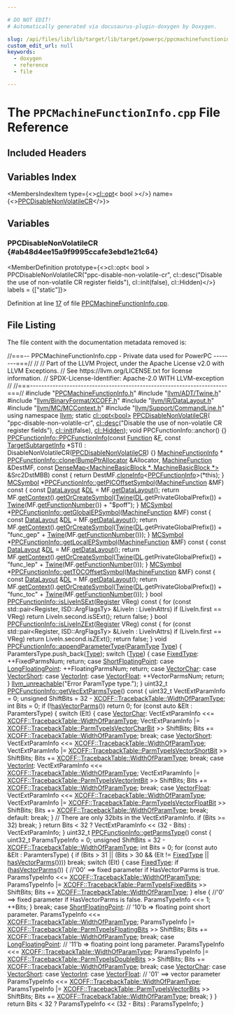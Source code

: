 ```yaml
---

# DO NOT EDIT!
# Automatically generated via docusaurus-plugin-doxygen by Doxygen.

slug: /api/files/lib/lib/target/lib/target/powerpc/ppcmachinefunctioninfo-cpp
custom_edit_url: null
keywords:
  - doxygen
  - reference
  - file

---
```





# The `PPCMachineFunctionInfo.cpp` File Reference

<DoxygenPage pluginConfig={pluginConfig}>



## Included Headers

<IncludesList>
<IncludesListItem
  filePath="PPCMachineFunctionInfo.h"
  permalink="/docs/api/files/lib/lib/target/lib/target/powerpc/ppcmachinefunctioninfo-h"
  isLocal="true" />
<IncludesListItem
  filePath="llvm/ADT/Twine.h"
  permalink="/docs/api/files/include/include/llvm/include/llvm/adt/twine-h"
  isLocal="true" />
<IncludesListItem
  filePath="llvm/BinaryFormat/XCOFF.h"
  permalink="/docs/api/files/include/include/llvm/include/llvm/binaryformat/xcoff-h"
  isLocal="true" />
<IncludesListItem
  filePath="llvm/IR/DataLayout.h"
  permalink="/docs/api/files/include/include/llvm/include/llvm/ir/datalayout-h"
  isLocal="true" />
<IncludesListItem
  filePath="llvm/MC/MCContext.h"
  permalink="/docs/api/files/include/include/llvm/include/llvm/mc/mccontext-h"
  isLocal="true" />
<IncludesListItem
  filePath="llvm/Support/CommandLine.h"
  permalink="/docs/api/files/include/include/llvm/include/llvm/support/commandline-h"
  isLocal="true" />
</IncludesList>

## Variables Index

<MembersIndex>

<MembersIndexItem
  type={<><a href="/docs/api/classes/llvm/cl/opt">cl::opt</a>&lt; bool &gt;</>}
  name={<><a href="#ab48d4ee15a9f9995ccafe3ebd1e21c64">PPCDisableNonVolatileCR</a></>}>
</MembersIndexItem>

</MembersIndex>


<SectionDefinition>

## Variables

### PPCDisableNonVolatileCR {#ab48d4ee15a9f9995ccafe3ebd1e21c64}

<MemberDefinition
  prototype={<>cl::opt&lt; bool &gt; PPCDisableNonVolatileCR(&quot;ppc-disable-non-volatile-cr&quot;, cl::desc(&quot;Disable the use of non-volatile CR register fields&quot;), cl::init(false), cl::Hidden)</>}
  labels = {["static"]}>

Definition at line <a href="#l00017">17</a> of file <a href="/docs/api/files/lib/lib/target/lib/target/powerpc/ppcmachinefunctioninfo-cpp">PPCMachineFunctionInfo.cpp</a>.
</MemberDefinition>

</SectionDefinition>

## File Listing

The file content with the documentation metadata removed is:

<ProgramListing>

<Link id="l00001" /><CodeLine lineNumber="1"><Highlight kind="comment">//===-- PPCMachineFunctionInfo.cpp - Private data used for PowerPC --------===//</Highlight><Highlight kind="normal"></Highlight></CodeLine>
<Link id="l00002" /><CodeLine lineNumber="2"><Highlight kind="normal"></Highlight><Highlight kind="comment">//</Highlight><Highlight kind="normal"></Highlight></CodeLine>
<Link id="l00003" /><CodeLine lineNumber="3"><Highlight kind="normal"></Highlight><Highlight kind="comment">// Part of the LLVM Project, under the Apache License v2.0 with LLVM Exceptions.</Highlight><Highlight kind="normal"></Highlight></CodeLine>
<Link id="l00004" /><CodeLine lineNumber="4"><Highlight kind="normal"></Highlight><Highlight kind="comment">// See https://llvm.org/LICENSE.txt for license information.</Highlight><Highlight kind="normal"></Highlight></CodeLine>
<Link id="l00005" /><CodeLine lineNumber="5"><Highlight kind="normal"></Highlight><Highlight kind="comment">// SPDX-License-Identifier: Apache-2.0 WITH LLVM-exception</Highlight><Highlight kind="normal"></Highlight></CodeLine>
<Link id="l00006" /><CodeLine lineNumber="6"><Highlight kind="normal"></Highlight><Highlight kind="comment">//</Highlight><Highlight kind="normal"></Highlight></CodeLine>
<Link id="l00007" /><CodeLine lineNumber="7"><Highlight kind="normal"></Highlight><Highlight kind="comment">//===----------------------------------------------------------------------===//</Highlight><Highlight kind="normal"></Highlight></CodeLine>
<Link id="l00008" /><CodeLine lineNumber="8"><Highlight kind="normal"></Highlight></CodeLine>
<Link id="l00009" /><CodeLine lineNumber="9"><Highlight kind="normal"></Highlight><Highlight kind="preprocessor">#include &quot;<a href="/docs/api/files/lib/lib/target/lib/target/powerpc/ppcmachinefunctioninfo-h">PPCMachineFunctionInfo.h</a>&quot;</Highlight><Highlight kind="normal"></Highlight></CodeLine>
<Link id="l00010" /><CodeLine lineNumber="10"><Highlight kind="normal"></Highlight><Highlight kind="preprocessor">#include &quot;<a href="/docs/api/files/include/include/llvm/include/llvm/adt/twine-h">llvm/ADT/Twine.h</a>&quot;</Highlight><Highlight kind="normal"></Highlight></CodeLine>
<Link id="l00011" /><CodeLine lineNumber="11"><Highlight kind="normal"></Highlight><Highlight kind="preprocessor">#include &quot;<a href="/docs/api/files/include/include/llvm/include/llvm/binaryformat/xcoff-h">llvm/BinaryFormat/XCOFF.h</a>&quot;</Highlight><Highlight kind="normal"></Highlight></CodeLine>
<Link id="l00012" /><CodeLine lineNumber="12"><Highlight kind="normal"></Highlight><Highlight kind="preprocessor">#include &quot;<a href="/docs/api/files/include/include/llvm/include/llvm/ir/datalayout-h">llvm/IR/DataLayout.h</a>&quot;</Highlight><Highlight kind="normal"></Highlight></CodeLine>
<Link id="l00013" /><CodeLine lineNumber="13"><Highlight kind="normal"></Highlight><Highlight kind="preprocessor">#include &quot;<a href="/docs/api/files/include/include/llvm/include/llvm/mc/mccontext-h">llvm/MC/MCContext.h</a>&quot;</Highlight><Highlight kind="normal"></Highlight></CodeLine>
<Link id="l00014" /><CodeLine lineNumber="14"><Highlight kind="normal"></Highlight><Highlight kind="preprocessor">#include &quot;<a href="/docs/api/files/include/include/llvm/include/llvm/support/commandline-h">llvm/Support/CommandLine.h</a>&quot;</Highlight><Highlight kind="normal"></Highlight></CodeLine>
<Link id="l00015" /><CodeLine lineNumber="15"><Highlight kind="normal"></Highlight></CodeLine>
<Link id="l00016" /><CodeLine lineNumber="16"><Highlight kind="normal"></Highlight><Highlight kind="keyword">using namespace </Highlight><Highlight kind="normal"><a href="/docs/api/namespaces/llvm">llvm</a>;</Highlight></CodeLine>
<Link id="l00017" /><CodeLine lineNumber="17" lineLink="#ab48d4ee15a9f9995ccafe3ebd1e21c64"><Highlight kind="normal"></Highlight><Highlight kind="keyword">static</Highlight><Highlight kind="normal"> <a href="/docs/api/classes/llvm/cl/opt">cl::opt&lt;bool&gt;</a> <a href="#ab48d4ee15a9f9995ccafe3ebd1e21c64">PPCDisableNonVolatileCR</a>(</Highlight></CodeLine>
<Link id="l00018" /><CodeLine lineNumber="18"><Highlight kind="normal">    </Highlight><Highlight kind="stringliteral">&quot;ppc-disable-non-volatile-cr&quot;</Highlight><Highlight kind="normal">,</Highlight></CodeLine>
<Link id="l00019" /><CodeLine lineNumber="19"><Highlight kind="normal">    <a href="/docs/api/structs/llvm/cl/desc">cl::desc</a>(</Highlight><Highlight kind="stringliteral">&quot;Disable the use of non-volatile CR register fields&quot;</Highlight><Highlight kind="normal">),</Highlight></CodeLine>
<Link id="l00020" /><CodeLine lineNumber="20"><Highlight kind="normal">    <a href="/docs/api/namespaces/llvm/cl/#ac12e6a8f3a1b511f0dee2ed6de0ae806">cl::init</a>(</Highlight><Highlight kind="keyword">false</Highlight><Highlight kind="normal">), <a href="/docs/api/namespaces/llvm/cl/#a68075925a54790e71ca790e1d4f21a40a263ac008d8d31f13ce460395fc4cf7e6">cl::Hidden</a>);</Highlight></CodeLine>
<Link id="l00021" /><CodeLine lineNumber="21"><Highlight kind="normal"></Highlight></CodeLine>
<Link id="l00022" /><CodeLine lineNumber="22"><Highlight kind="normal"></Highlight><Highlight kind="keywordtype">void</Highlight><Highlight kind="normal"> PPCFunctionInfo::anchor() &#123;&#125;</Highlight></CodeLine>
<Link id="l00023" /><CodeLine lineNumber="23" lineLink="/docs/api/classes/llvm/ppcfunctioninfo/#a45680fddaf346fa9f135021dee44d6d1"><Highlight kind="normal"><a href="/docs/api/classes/llvm/ppcfunctioninfo/#a45680fddaf346fa9f135021dee44d6d1">PPCFunctionInfo::PPCFunctionInfo</a>(</Highlight><Highlight kind="keyword">const</Highlight><Highlight kind="normal"> <a href="/docs/api/classes/llvm/function">Function</a> &amp;<a href="/docs/api/files/lib/lib/support/md5-cpp/#a96d73bbd7af15cb1fc38c3f4a3bd82e9">F</a>,</Highlight></CodeLine>
<Link id="l00024" /><CodeLine lineNumber="24"><Highlight kind="normal">                                 </Highlight><Highlight kind="keyword">const</Highlight><Highlight kind="normal"> <a href="/docs/api/classes/llvm/targetsubtargetinfo">TargetSubtargetInfo</a> &#42;STI)</Highlight></CodeLine>
<Link id="l00025" /><CodeLine lineNumber="25"><Highlight kind="normal">    : DisableNonVolatileCR(<a href="#ab48d4ee15a9f9995ccafe3ebd1e21c64">PPCDisableNonVolatileCR</a>) &#123;&#125;</Highlight></CodeLine>
<Link id="l00026" /><CodeLine lineNumber="26"><Highlight kind="normal"></Highlight></CodeLine>
<Link id="l00027" /><CodeLine lineNumber="27"><Highlight kind="normal"><a href="/docs/api/structs/llvm/machinefunctioninfo">MachineFunctionInfo</a> &#42;</Highlight></CodeLine>
<Link id="l00028" /><CodeLine lineNumber="28" lineLink="/docs/api/classes/llvm/ppcfunctioninfo/#ae45d9c27fa9f69ec2480d4b947e7e84b"><Highlight kind="normal"><a href="/docs/api/classes/llvm/ppcfunctioninfo/#ae45d9c27fa9f69ec2480d4b947e7e84b">PPCFunctionInfo::clone</a>(<a href="/docs/api/namespaces/llvm/#a8e612822d4ba7bb36c9c79582a567108">BumpPtrAllocator</a> &amp;Allocator, <a href="/docs/api/classes/llvm/machinefunction">MachineFunction</a> &amp;DestMF,</Highlight></CodeLine>
<Link id="l00029" /><CodeLine lineNumber="29"><Highlight kind="normal">                       </Highlight><Highlight kind="keyword">const</Highlight><Highlight kind="normal"> <a href="/docs/api/classes/llvm/densemap">DenseMap&lt;MachineBasicBlock &#42;, MachineBasicBlock &#42;&gt;</a></Highlight></CodeLine>
<Link id="l00030" /><CodeLine lineNumber="30"><Highlight kind="normal">                           &amp;Src2DstMBB)</Highlight><Highlight kind="keyword"> const </Highlight><Highlight kind="normal">&#123;</Highlight></CodeLine>
<Link id="l00031" /><CodeLine lineNumber="31"><Highlight kind="normal">  </Highlight><Highlight kind="keywordflow">return</Highlight><Highlight kind="normal"> DestMF.<a href="/docs/api/classes/llvm/machinefunction/#ac31b21febeefe69aaddea3541dae45e1">cloneInfo</a>&lt;<a href="/docs/api/classes/llvm/ppcfunctioninfo/#a45680fddaf346fa9f135021dee44d6d1">PPCFunctionInfo</a>&gt;(&#42;this);</Highlight></CodeLine>
<Link id="l00032" /><CodeLine lineNumber="32"><Highlight kind="normal">&#125;</Highlight></CodeLine>
<Link id="l00033" /><CodeLine lineNumber="33"><Highlight kind="normal"></Highlight></CodeLine>
<Link id="l00034" /><CodeLine lineNumber="34" lineLink="/docs/api/classes/llvm/ppcfunctioninfo/#a123bd4a5c86831ea657817f781102eaf"><Highlight kind="normal"><a href="/docs/api/classes/llvm/mcsymbol">MCSymbol</a> &#42;<a href="/docs/api/classes/llvm/ppcfunctioninfo/#a123bd4a5c86831ea657817f781102eaf">PPCFunctionInfo::getPICOffsetSymbol</a>(<a href="/docs/api/classes/llvm/machinefunction">MachineFunction</a> &amp;MF)</Highlight><Highlight kind="keyword"> const </Highlight><Highlight kind="normal">&#123;</Highlight></CodeLine>
<Link id="l00035" /><CodeLine lineNumber="35"><Highlight kind="normal">  </Highlight><Highlight kind="keyword">const</Highlight><Highlight kind="normal"> <a href="/docs/api/classes/llvm/datalayout">DataLayout</a> &amp;<a href="/docs/api/files/lib/lib/target/lib/target/arm/armslshardening-cpp/#ad467c4ab9119043f9b7750ab986be61a">DL</a> = MF.<a href="/docs/api/classes/llvm/machinefunction/#a82dd10b626a629b9bb7d32d53a8e0884">getDataLayout</a>();</Highlight></CodeLine>
<Link id="l00036" /><CodeLine lineNumber="36"><Highlight kind="normal">  </Highlight><Highlight kind="keywordflow">return</Highlight><Highlight kind="normal"> MF.<a href="/docs/api/classes/llvm/machinefunction/#a752546c51633c140d9ca4ab98b4781b6">getContext</a>().<a href="/docs/api/classes/llvm/mccontext/#ac11eef690074972378846024abbe8722">getOrCreateSymbol</a>(<a href="/docs/api/classes/llvm/twine">Twine</a>(<a href="/docs/api/files/lib/lib/target/lib/target/arm/armslshardening-cpp/#ad467c4ab9119043f9b7750ab986be61a">DL</a>.getPrivateGlobalPrefix()) +</Highlight></CodeLine>
<Link id="l00037" /><CodeLine lineNumber="37"><Highlight kind="normal">                                           <a href="/docs/api/classes/llvm/twine">Twine</a>(MF.<a href="/docs/api/classes/llvm/machinefunction/#a28a68f98b1944a3a50635a007c3c3907">getFunctionNumber</a>()) +</Highlight></CodeLine>
<Link id="l00038" /><CodeLine lineNumber="38"><Highlight kind="normal">                                           </Highlight><Highlight kind="stringliteral">&quot;$poff&quot;</Highlight><Highlight kind="normal">);</Highlight></CodeLine>
<Link id="l00039" /><CodeLine lineNumber="39"><Highlight kind="normal">&#125;</Highlight></CodeLine>
<Link id="l00040" /><CodeLine lineNumber="40"><Highlight kind="normal"></Highlight></CodeLine>
<Link id="l00041" /><CodeLine lineNumber="41" lineLink="/docs/api/classes/llvm/ppcfunctioninfo/#a2455497c6e33bcd6363fbecc2fe00f0a"><Highlight kind="normal"><a href="/docs/api/classes/llvm/mcsymbol">MCSymbol</a> &#42;<a href="/docs/api/classes/llvm/ppcfunctioninfo/#a2455497c6e33bcd6363fbecc2fe00f0a">PPCFunctionInfo::getGlobalEPSymbol</a>(<a href="/docs/api/classes/llvm/machinefunction">MachineFunction</a> &amp;MF)</Highlight><Highlight kind="keyword"> const </Highlight><Highlight kind="normal">&#123;</Highlight></CodeLine>
<Link id="l00042" /><CodeLine lineNumber="42"><Highlight kind="normal">  </Highlight><Highlight kind="keyword">const</Highlight><Highlight kind="normal"> <a href="/docs/api/classes/llvm/datalayout">DataLayout</a> &amp;<a href="/docs/api/files/lib/lib/target/lib/target/arm/armslshardening-cpp/#ad467c4ab9119043f9b7750ab986be61a">DL</a> = MF.<a href="/docs/api/classes/llvm/machinefunction/#a82dd10b626a629b9bb7d32d53a8e0884">getDataLayout</a>();</Highlight></CodeLine>
<Link id="l00043" /><CodeLine lineNumber="43"><Highlight kind="normal">  </Highlight><Highlight kind="keywordflow">return</Highlight><Highlight kind="normal"> MF.<a href="/docs/api/classes/llvm/machinefunction/#a752546c51633c140d9ca4ab98b4781b6">getContext</a>().<a href="/docs/api/classes/llvm/mccontext/#ac11eef690074972378846024abbe8722">getOrCreateSymbol</a>(<a href="/docs/api/classes/llvm/twine">Twine</a>(<a href="/docs/api/files/lib/lib/target/lib/target/arm/armslshardening-cpp/#ad467c4ab9119043f9b7750ab986be61a">DL</a>.getPrivateGlobalPrefix()) +</Highlight></CodeLine>
<Link id="l00044" /><CodeLine lineNumber="44"><Highlight kind="normal">                                           </Highlight><Highlight kind="stringliteral">&quot;func&#95;gep&quot;</Highlight><Highlight kind="normal"> +</Highlight></CodeLine>
<Link id="l00045" /><CodeLine lineNumber="45"><Highlight kind="normal">                                           <a href="/docs/api/classes/llvm/twine">Twine</a>(MF.<a href="/docs/api/classes/llvm/machinefunction/#a28a68f98b1944a3a50635a007c3c3907">getFunctionNumber</a>()));</Highlight></CodeLine>
<Link id="l00046" /><CodeLine lineNumber="46"><Highlight kind="normal">&#125;</Highlight></CodeLine>
<Link id="l00047" /><CodeLine lineNumber="47"><Highlight kind="normal"></Highlight></CodeLine>
<Link id="l00048" /><CodeLine lineNumber="48" lineLink="/docs/api/classes/llvm/ppcfunctioninfo/#a265951c79bd6867cd86f173112f3cc55"><Highlight kind="normal"><a href="/docs/api/classes/llvm/mcsymbol">MCSymbol</a> &#42;<a href="/docs/api/classes/llvm/ppcfunctioninfo/#a265951c79bd6867cd86f173112f3cc55">PPCFunctionInfo::getLocalEPSymbol</a>(<a href="/docs/api/classes/llvm/machinefunction">MachineFunction</a> &amp;MF)</Highlight><Highlight kind="keyword"> const </Highlight><Highlight kind="normal">&#123;</Highlight></CodeLine>
<Link id="l00049" /><CodeLine lineNumber="49"><Highlight kind="normal">  </Highlight><Highlight kind="keyword">const</Highlight><Highlight kind="normal"> <a href="/docs/api/classes/llvm/datalayout">DataLayout</a> &amp;<a href="/docs/api/files/lib/lib/target/lib/target/arm/armslshardening-cpp/#ad467c4ab9119043f9b7750ab986be61a">DL</a> = MF.<a href="/docs/api/classes/llvm/machinefunction/#a82dd10b626a629b9bb7d32d53a8e0884">getDataLayout</a>();</Highlight></CodeLine>
<Link id="l00050" /><CodeLine lineNumber="50"><Highlight kind="normal">  </Highlight><Highlight kind="keywordflow">return</Highlight><Highlight kind="normal"> MF.<a href="/docs/api/classes/llvm/machinefunction/#a752546c51633c140d9ca4ab98b4781b6">getContext</a>().<a href="/docs/api/classes/llvm/mccontext/#ac11eef690074972378846024abbe8722">getOrCreateSymbol</a>(<a href="/docs/api/classes/llvm/twine">Twine</a>(<a href="/docs/api/files/lib/lib/target/lib/target/arm/armslshardening-cpp/#ad467c4ab9119043f9b7750ab986be61a">DL</a>.getPrivateGlobalPrefix()) +</Highlight></CodeLine>
<Link id="l00051" /><CodeLine lineNumber="51"><Highlight kind="normal">                                           </Highlight><Highlight kind="stringliteral">&quot;func&#95;lep&quot;</Highlight><Highlight kind="normal"> +</Highlight></CodeLine>
<Link id="l00052" /><CodeLine lineNumber="52"><Highlight kind="normal">                                           <a href="/docs/api/classes/llvm/twine">Twine</a>(MF.<a href="/docs/api/classes/llvm/machinefunction/#a28a68f98b1944a3a50635a007c3c3907">getFunctionNumber</a>()));</Highlight></CodeLine>
<Link id="l00053" /><CodeLine lineNumber="53"><Highlight kind="normal">&#125;</Highlight></CodeLine>
<Link id="l00054" /><CodeLine lineNumber="54"><Highlight kind="normal"></Highlight></CodeLine>
<Link id="l00055" /><CodeLine lineNumber="55" lineLink="/docs/api/classes/llvm/ppcfunctioninfo/#a95a4a415a083d19b0a8f92cabb81c720"><Highlight kind="normal"><a href="/docs/api/classes/llvm/mcsymbol">MCSymbol</a> &#42;<a href="/docs/api/classes/llvm/ppcfunctioninfo/#a95a4a415a083d19b0a8f92cabb81c720">PPCFunctionInfo::getTOCOffsetSymbol</a>(<a href="/docs/api/classes/llvm/machinefunction">MachineFunction</a> &amp;MF)</Highlight><Highlight kind="keyword"> const </Highlight><Highlight kind="normal">&#123;</Highlight></CodeLine>
<Link id="l00056" /><CodeLine lineNumber="56"><Highlight kind="normal">  </Highlight><Highlight kind="keyword">const</Highlight><Highlight kind="normal"> <a href="/docs/api/classes/llvm/datalayout">DataLayout</a> &amp;<a href="/docs/api/files/lib/lib/target/lib/target/arm/armslshardening-cpp/#ad467c4ab9119043f9b7750ab986be61a">DL</a> = MF.<a href="/docs/api/classes/llvm/machinefunction/#a82dd10b626a629b9bb7d32d53a8e0884">getDataLayout</a>();</Highlight></CodeLine>
<Link id="l00057" /><CodeLine lineNumber="57"><Highlight kind="normal">  </Highlight><Highlight kind="keywordflow">return</Highlight><Highlight kind="normal"> MF.<a href="/docs/api/classes/llvm/machinefunction/#a752546c51633c140d9ca4ab98b4781b6">getContext</a>().<a href="/docs/api/classes/llvm/mccontext/#ac11eef690074972378846024abbe8722">getOrCreateSymbol</a>(<a href="/docs/api/classes/llvm/twine">Twine</a>(<a href="/docs/api/files/lib/lib/target/lib/target/arm/armslshardening-cpp/#ad467c4ab9119043f9b7750ab986be61a">DL</a>.getPrivateGlobalPrefix()) +</Highlight></CodeLine>
<Link id="l00058" /><CodeLine lineNumber="58"><Highlight kind="normal">                                           </Highlight><Highlight kind="stringliteral">&quot;func&#95;toc&quot;</Highlight><Highlight kind="normal"> +</Highlight></CodeLine>
<Link id="l00059" /><CodeLine lineNumber="59"><Highlight kind="normal">                                           <a href="/docs/api/classes/llvm/twine">Twine</a>(MF.<a href="/docs/api/classes/llvm/machinefunction/#a28a68f98b1944a3a50635a007c3c3907">getFunctionNumber</a>()));</Highlight></CodeLine>
<Link id="l00060" /><CodeLine lineNumber="60"><Highlight kind="normal">&#125;</Highlight></CodeLine>
<Link id="l00061" /><CodeLine lineNumber="61"><Highlight kind="normal"></Highlight></CodeLine>
<Link id="l00062" /><CodeLine lineNumber="62" lineLink="/docs/api/classes/llvm/ppcfunctioninfo/#a23eb4795c4d766004e74259b14656183"><Highlight kind="normal"></Highlight><Highlight kind="keywordtype">bool</Highlight><Highlight kind="normal"> <a href="/docs/api/classes/llvm/ppcfunctioninfo/#a23eb4795c4d766004e74259b14656183">PPCFunctionInfo::isLiveInSExt</a>(<a href="/docs/api/classes/llvm/register">Register</a> VReg)</Highlight><Highlight kind="keyword"> const </Highlight><Highlight kind="normal">&#123;</Highlight></CodeLine>
<Link id="l00063" /><CodeLine lineNumber="63"><Highlight kind="normal">  </Highlight><Highlight kind="keywordflow">for</Highlight><Highlight kind="normal"> (</Highlight><Highlight kind="keyword">const</Highlight><Highlight kind="normal"> std::pair&lt;Register, ISD::ArgFlagsTy&gt; &amp;LiveIn : LiveInAttrs)</Highlight></CodeLine>
<Link id="l00064" /><CodeLine lineNumber="64"><Highlight kind="normal">    </Highlight><Highlight kind="keywordflow">if</Highlight><Highlight kind="normal"> (LiveIn.first == VReg)</Highlight></CodeLine>
<Link id="l00065" /><CodeLine lineNumber="65"><Highlight kind="normal">      </Highlight><Highlight kind="keywordflow">return</Highlight><Highlight kind="normal"> LiveIn.second.isSExt();</Highlight></CodeLine>
<Link id="l00066" /><CodeLine lineNumber="66"><Highlight kind="normal">  </Highlight><Highlight kind="keywordflow">return</Highlight><Highlight kind="normal"> </Highlight><Highlight kind="keyword">false</Highlight><Highlight kind="normal">;</Highlight></CodeLine>
<Link id="l00067" /><CodeLine lineNumber="67"><Highlight kind="normal">&#125;</Highlight></CodeLine>
<Link id="l00068" /><CodeLine lineNumber="68"><Highlight kind="normal"></Highlight></CodeLine>
<Link id="l00069" /><CodeLine lineNumber="69" lineLink="/docs/api/classes/llvm/ppcfunctioninfo/#a38dfb3c48c66778f54bd1aa8cffb57a0"><Highlight kind="normal"></Highlight><Highlight kind="keywordtype">bool</Highlight><Highlight kind="normal"> <a href="/docs/api/classes/llvm/ppcfunctioninfo/#a38dfb3c48c66778f54bd1aa8cffb57a0">PPCFunctionInfo::isLiveInZExt</a>(<a href="/docs/api/classes/llvm/register">Register</a> VReg)</Highlight><Highlight kind="keyword"> const </Highlight><Highlight kind="normal">&#123;</Highlight></CodeLine>
<Link id="l00070" /><CodeLine lineNumber="70"><Highlight kind="normal">  </Highlight><Highlight kind="keywordflow">for</Highlight><Highlight kind="normal"> (</Highlight><Highlight kind="keyword">const</Highlight><Highlight kind="normal"> std::pair&lt;Register, ISD::ArgFlagsTy&gt; &amp;LiveIn : LiveInAttrs)</Highlight></CodeLine>
<Link id="l00071" /><CodeLine lineNumber="71"><Highlight kind="normal">    </Highlight><Highlight kind="keywordflow">if</Highlight><Highlight kind="normal"> (LiveIn.first == VReg)</Highlight></CodeLine>
<Link id="l00072" /><CodeLine lineNumber="72"><Highlight kind="normal">      </Highlight><Highlight kind="keywordflow">return</Highlight><Highlight kind="normal"> LiveIn.second.isZExt();</Highlight></CodeLine>
<Link id="l00073" /><CodeLine lineNumber="73"><Highlight kind="normal">  </Highlight><Highlight kind="keywordflow">return</Highlight><Highlight kind="normal"> </Highlight><Highlight kind="keyword">false</Highlight><Highlight kind="normal">;</Highlight></CodeLine>
<Link id="l00074" /><CodeLine lineNumber="74"><Highlight kind="normal">&#125;</Highlight></CodeLine>
<Link id="l00075" /><CodeLine lineNumber="75"><Highlight kind="normal"></Highlight></CodeLine>
<Link id="l00076" /><CodeLine lineNumber="76" lineLink="/docs/api/classes/llvm/ppcfunctioninfo/#a4abfbd55e6055452b3a89b4e8c7bd1f5"><Highlight kind="normal"></Highlight><Highlight kind="keywordtype">void</Highlight><Highlight kind="normal"> <a href="/docs/api/classes/llvm/ppcfunctioninfo/#a4abfbd55e6055452b3a89b4e8c7bd1f5">PPCFunctionInfo::appendParameterType</a>(<a href="/docs/api/classes/llvm/ppcfunctioninfo/#a9da044d39cfcc02b98bfea5875d52741">ParamType</a> <a href="/docs/api/classes/llvm/type">Type</a>) &#123;</Highlight></CodeLine>
<Link id="l00077" /><CodeLine lineNumber="77"><Highlight kind="normal"></Highlight></CodeLine>
<Link id="l00078" /><CodeLine lineNumber="78"><Highlight kind="normal">  ParamtersType.push&#95;back(<a href="/docs/api/classes/llvm/type">Type</a>);</Highlight></CodeLine>
<Link id="l00079" /><CodeLine lineNumber="79"><Highlight kind="normal">  </Highlight><Highlight kind="keywordflow">switch</Highlight><Highlight kind="normal"> (<a href="/docs/api/classes/llvm/type">Type</a>) &#123;</Highlight></CodeLine>
<Link id="l00080" /><CodeLine lineNumber="80"><Highlight kind="normal">  </Highlight><Highlight kind="keywordflow">case</Highlight><Highlight kind="normal"> <a href="/docs/api/classes/llvm/ppcfunctioninfo/#a9da044d39cfcc02b98bfea5875d52741ac1eb69276891dcaa08117c70d0a0b3f2">FixedType</a>:</Highlight></CodeLine>
<Link id="l00081" /><CodeLine lineNumber="81"><Highlight kind="normal">    ++FixedParmsNum;</Highlight></CodeLine>
<Link id="l00082" /><CodeLine lineNumber="82"><Highlight kind="normal">    </Highlight><Highlight kind="keywordflow">return</Highlight><Highlight kind="normal">;</Highlight></CodeLine>
<Link id="l00083" /><CodeLine lineNumber="83"><Highlight kind="normal">  </Highlight><Highlight kind="keywordflow">case</Highlight><Highlight kind="normal"> <a href="/docs/api/classes/llvm/ppcfunctioninfo/#a9da044d39cfcc02b98bfea5875d52741a89f039ab40a3bfa539224842c160c16c">ShortFloatingPoint</a>:</Highlight></CodeLine>
<Link id="l00084" /><CodeLine lineNumber="84"><Highlight kind="normal">  </Highlight><Highlight kind="keywordflow">case</Highlight><Highlight kind="normal"> <a href="/docs/api/classes/llvm/ppcfunctioninfo/#a9da044d39cfcc02b98bfea5875d52741a2ec7e764450e737919998918bb8650fe">LongFloatingPoint</a>:</Highlight></CodeLine>
<Link id="l00085" /><CodeLine lineNumber="85"><Highlight kind="normal">    ++FloatingParmsNum;</Highlight></CodeLine>
<Link id="l00086" /><CodeLine lineNumber="86"><Highlight kind="normal">    </Highlight><Highlight kind="keywordflow">return</Highlight><Highlight kind="normal">;</Highlight></CodeLine>
<Link id="l00087" /><CodeLine lineNumber="87"><Highlight kind="normal">  </Highlight><Highlight kind="keywordflow">case</Highlight><Highlight kind="normal"> <a href="/docs/api/classes/llvm/ppcfunctioninfo/#a9da044d39cfcc02b98bfea5875d52741a530d71a7307a3f9cc177e3a069052b72">VectorChar</a>:</Highlight></CodeLine>
<Link id="l00088" /><CodeLine lineNumber="88"><Highlight kind="normal">  </Highlight><Highlight kind="keywordflow">case</Highlight><Highlight kind="normal"> <a href="/docs/api/classes/llvm/ppcfunctioninfo/#a9da044d39cfcc02b98bfea5875d52741a3c810198def2d35abc819fd8b1c5fbc4">VectorShort</a>:</Highlight></CodeLine>
<Link id="l00089" /><CodeLine lineNumber="89"><Highlight kind="normal">  </Highlight><Highlight kind="keywordflow">case</Highlight><Highlight kind="normal"> <a href="/docs/api/classes/llvm/ppcfunctioninfo/#a9da044d39cfcc02b98bfea5875d52741af567a696360951b11747a56a0f96873b">VectorInt</a>:</Highlight></CodeLine>
<Link id="l00090" /><CodeLine lineNumber="90"><Highlight kind="normal">  </Highlight><Highlight kind="keywordflow">case</Highlight><Highlight kind="normal"> <a href="/docs/api/classes/llvm/ppcfunctioninfo/#a9da044d39cfcc02b98bfea5875d52741a9f403b340adfff73ac74ab4ecefae3c6">VectorFloat</a>:</Highlight></CodeLine>
<Link id="l00091" /><CodeLine lineNumber="91"><Highlight kind="normal">    ++VectorParmsNum;</Highlight></CodeLine>
<Link id="l00092" /><CodeLine lineNumber="92"><Highlight kind="normal">    </Highlight><Highlight kind="keywordflow">return</Highlight><Highlight kind="normal">;</Highlight></CodeLine>
<Link id="l00093" /><CodeLine lineNumber="93"><Highlight kind="normal">  &#125;</Highlight></CodeLine>
<Link id="l00094" /><CodeLine lineNumber="94"><Highlight kind="normal">  <a href="/docs/api/files/include/include/llvm/include/llvm/support/errorhandling-h/#ace243f5c25697a1107cce46626b3dc94">llvm&#95;unreachable</a>(</Highlight><Highlight kind="stringliteral">&quot;Error ParamType type.&quot;</Highlight><Highlight kind="normal">);</Highlight></CodeLine>
<Link id="l00095" /><CodeLine lineNumber="95"><Highlight kind="normal">&#125;</Highlight></CodeLine>
<Link id="l00096" /><CodeLine lineNumber="96"><Highlight kind="normal"></Highlight></CodeLine>
<Link id="l00097" /><CodeLine lineNumber="97" lineLink="/docs/api/classes/llvm/ppcfunctioninfo/#a7813b7d73205a50e7e02c73c954305b2"><Highlight kind="normal">uint32&#95;t <a href="/docs/api/classes/llvm/ppcfunctioninfo/#a7813b7d73205a50e7e02c73c954305b2">PPCFunctionInfo::getVecExtParmsType</a>()</Highlight><Highlight kind="keyword"> const </Highlight><Highlight kind="normal">&#123;</Highlight></CodeLine>
<Link id="l00098" /><CodeLine lineNumber="98"><Highlight kind="normal"></Highlight></CodeLine>
<Link id="l00099" /><CodeLine lineNumber="99"><Highlight kind="normal">  uint32&#95;t VectExtParamInfo = 0;</Highlight></CodeLine>
<Link id="l00100" /><CodeLine lineNumber="100"><Highlight kind="normal">  </Highlight><Highlight kind="keywordtype">unsigned</Highlight><Highlight kind="normal"> ShiftBits = 32 - <a href="/docs/api/structs/llvm/xcoff/tracebacktable/#a3cc31e6c739182e31bed5fb2238573cb">XCOFF::TracebackTable::WidthOfParamType</a>;</Highlight></CodeLine>
<Link id="l00101" /><CodeLine lineNumber="101"><Highlight kind="normal">  </Highlight><Highlight kind="keywordtype">int</Highlight><Highlight kind="normal"> Bits = 0;</Highlight></CodeLine>
<Link id="l00102" /><CodeLine lineNumber="102"><Highlight kind="normal"></Highlight></CodeLine>
<Link id="l00103" /><CodeLine lineNumber="103"><Highlight kind="normal">  </Highlight><Highlight kind="keywordflow">if</Highlight><Highlight kind="normal"> (!<a href="/docs/api/classes/llvm/ppcfunctioninfo/#a74f6bfba1dae0b192d95cce5511ab95f">hasVectorParms</a>())</Highlight></CodeLine>
<Link id="l00104" /><CodeLine lineNumber="104"><Highlight kind="normal">    </Highlight><Highlight kind="keywordflow">return</Highlight><Highlight kind="normal"> 0;</Highlight></CodeLine>
<Link id="l00105" /><CodeLine lineNumber="105"><Highlight kind="normal"></Highlight></CodeLine>
<Link id="l00106" /><CodeLine lineNumber="106"><Highlight kind="normal">  </Highlight><Highlight kind="keywordflow">for</Highlight><Highlight kind="normal"> (</Highlight><Highlight kind="keyword">const</Highlight><Highlight kind="normal"> </Highlight><Highlight kind="keyword">auto</Highlight><Highlight kind="normal"> &amp;Elt : ParamtersType) &#123;</Highlight></CodeLine>
<Link id="l00107" /><CodeLine lineNumber="107"><Highlight kind="normal">    </Highlight><Highlight kind="keywordflow">switch</Highlight><Highlight kind="normal"> (Elt) &#123;</Highlight></CodeLine>
<Link id="l00108" /><CodeLine lineNumber="108"><Highlight kind="normal">    </Highlight><Highlight kind="keywordflow">case</Highlight><Highlight kind="normal"> <a href="/docs/api/classes/llvm/ppcfunctioninfo/#a9da044d39cfcc02b98bfea5875d52741a530d71a7307a3f9cc177e3a069052b72">VectorChar</a>:</Highlight></CodeLine>
<Link id="l00109" /><CodeLine lineNumber="109"><Highlight kind="normal">      VectExtParamInfo &lt;&lt;= <a href="/docs/api/structs/llvm/xcoff/tracebacktable/#a3cc31e6c739182e31bed5fb2238573cb">XCOFF::TracebackTable::WidthOfParamType</a>;</Highlight></CodeLine>
<Link id="l00110" /><CodeLine lineNumber="110"><Highlight kind="normal">      VectExtParamInfo |=</Highlight></CodeLine>
<Link id="l00111" /><CodeLine lineNumber="111"><Highlight kind="normal">          <a href="/docs/api/structs/llvm/xcoff/tracebacktable/#ac0aec3a75b6a095741931c513091f730">XCOFF::TracebackTable::ParmTypeIsVectorCharBit</a> &gt;&gt; ShiftBits;</Highlight></CodeLine>
<Link id="l00112" /><CodeLine lineNumber="112"><Highlight kind="normal">      Bits += <a href="/docs/api/structs/llvm/xcoff/tracebacktable/#a3cc31e6c739182e31bed5fb2238573cb">XCOFF::TracebackTable::WidthOfParamType</a>;</Highlight></CodeLine>
<Link id="l00113" /><CodeLine lineNumber="113"><Highlight kind="normal">      </Highlight><Highlight kind="keywordflow">break</Highlight><Highlight kind="normal">;</Highlight></CodeLine>
<Link id="l00114" /><CodeLine lineNumber="114"><Highlight kind="normal">    </Highlight><Highlight kind="keywordflow">case</Highlight><Highlight kind="normal"> <a href="/docs/api/classes/llvm/ppcfunctioninfo/#a9da044d39cfcc02b98bfea5875d52741a3c810198def2d35abc819fd8b1c5fbc4">VectorShort</a>:</Highlight></CodeLine>
<Link id="l00115" /><CodeLine lineNumber="115"><Highlight kind="normal">      VectExtParamInfo &lt;&lt;= <a href="/docs/api/structs/llvm/xcoff/tracebacktable/#a3cc31e6c739182e31bed5fb2238573cb">XCOFF::TracebackTable::WidthOfParamType</a>;</Highlight></CodeLine>
<Link id="l00116" /><CodeLine lineNumber="116"><Highlight kind="normal">      VectExtParamInfo |=</Highlight></CodeLine>
<Link id="l00117" /><CodeLine lineNumber="117"><Highlight kind="normal">          <a href="/docs/api/structs/llvm/xcoff/tracebacktable/#a6780511ed1377c9cf0e01e40e87623f8">XCOFF::TracebackTable::ParmTypeIsVectorShortBit</a> &gt;&gt; ShiftBits;</Highlight></CodeLine>
<Link id="l00118" /><CodeLine lineNumber="118"><Highlight kind="normal">      Bits += <a href="/docs/api/structs/llvm/xcoff/tracebacktable/#a3cc31e6c739182e31bed5fb2238573cb">XCOFF::TracebackTable::WidthOfParamType</a>;</Highlight></CodeLine>
<Link id="l00119" /><CodeLine lineNumber="119"><Highlight kind="normal">      </Highlight><Highlight kind="keywordflow">break</Highlight><Highlight kind="normal">;</Highlight></CodeLine>
<Link id="l00120" /><CodeLine lineNumber="120"><Highlight kind="normal">    </Highlight><Highlight kind="keywordflow">case</Highlight><Highlight kind="normal"> <a href="/docs/api/classes/llvm/ppcfunctioninfo/#a9da044d39cfcc02b98bfea5875d52741af567a696360951b11747a56a0f96873b">VectorInt</a>:</Highlight></CodeLine>
<Link id="l00121" /><CodeLine lineNumber="121"><Highlight kind="normal">      VectExtParamInfo &lt;&lt;= <a href="/docs/api/structs/llvm/xcoff/tracebacktable/#a3cc31e6c739182e31bed5fb2238573cb">XCOFF::TracebackTable::WidthOfParamType</a>;</Highlight></CodeLine>
<Link id="l00122" /><CodeLine lineNumber="122"><Highlight kind="normal">      VectExtParamInfo |=</Highlight></CodeLine>
<Link id="l00123" /><CodeLine lineNumber="123"><Highlight kind="normal">          <a href="/docs/api/structs/llvm/xcoff/tracebacktable/#aa28d86e154c96e90a36223f852a19ad6">XCOFF::TracebackTable::ParmTypeIsVectorIntBit</a> &gt;&gt; ShiftBits;</Highlight></CodeLine>
<Link id="l00124" /><CodeLine lineNumber="124"><Highlight kind="normal">      Bits += <a href="/docs/api/structs/llvm/xcoff/tracebacktable/#a3cc31e6c739182e31bed5fb2238573cb">XCOFF::TracebackTable::WidthOfParamType</a>;</Highlight></CodeLine>
<Link id="l00125" /><CodeLine lineNumber="125"><Highlight kind="normal">      </Highlight><Highlight kind="keywordflow">break</Highlight><Highlight kind="normal">;</Highlight></CodeLine>
<Link id="l00126" /><CodeLine lineNumber="126"><Highlight kind="normal">    </Highlight><Highlight kind="keywordflow">case</Highlight><Highlight kind="normal"> <a href="/docs/api/classes/llvm/ppcfunctioninfo/#a9da044d39cfcc02b98bfea5875d52741a9f403b340adfff73ac74ab4ecefae3c6">VectorFloat</a>:</Highlight></CodeLine>
<Link id="l00127" /><CodeLine lineNumber="127"><Highlight kind="normal">      VectExtParamInfo &lt;&lt;= <a href="/docs/api/structs/llvm/xcoff/tracebacktable/#a3cc31e6c739182e31bed5fb2238573cb">XCOFF::TracebackTable::WidthOfParamType</a>;</Highlight></CodeLine>
<Link id="l00128" /><CodeLine lineNumber="128"><Highlight kind="normal">      VectExtParamInfo |=</Highlight></CodeLine>
<Link id="l00129" /><CodeLine lineNumber="129"><Highlight kind="normal">          <a href="/docs/api/structs/llvm/xcoff/tracebacktable/#acdb742bb9d7c37b75be1529f49245280">XCOFF::TracebackTable::ParmTypeIsVectorFloatBit</a> &gt;&gt; ShiftBits;</Highlight></CodeLine>
<Link id="l00130" /><CodeLine lineNumber="130"><Highlight kind="normal">      Bits += <a href="/docs/api/structs/llvm/xcoff/tracebacktable/#a3cc31e6c739182e31bed5fb2238573cb">XCOFF::TracebackTable::WidthOfParamType</a>;</Highlight></CodeLine>
<Link id="l00131" /><CodeLine lineNumber="131"><Highlight kind="normal">      </Highlight><Highlight kind="keywordflow">break</Highlight><Highlight kind="normal">;</Highlight></CodeLine>
<Link id="l00132" /><CodeLine lineNumber="132"><Highlight kind="normal">    </Highlight><Highlight kind="keywordflow">default</Highlight><Highlight kind="normal">:</Highlight></CodeLine>
<Link id="l00133" /><CodeLine lineNumber="133"><Highlight kind="normal">      </Highlight><Highlight kind="keywordflow">break</Highlight><Highlight kind="normal">;</Highlight></CodeLine>
<Link id="l00134" /><CodeLine lineNumber="134"><Highlight kind="normal">    &#125;</Highlight></CodeLine>
<Link id="l00135" /><CodeLine lineNumber="135"><Highlight kind="normal"></Highlight></CodeLine>
<Link id="l00136" /><CodeLine lineNumber="136"><Highlight kind="normal">    </Highlight><Highlight kind="comment">// There are only 32bits in the VectExtParamInfo.</Highlight><Highlight kind="normal"></Highlight></CodeLine>
<Link id="l00137" /><CodeLine lineNumber="137"><Highlight kind="normal">    </Highlight><Highlight kind="keywordflow">if</Highlight><Highlight kind="normal"> (Bits &gt;= 32)</Highlight></CodeLine>
<Link id="l00138" /><CodeLine lineNumber="138"><Highlight kind="normal">      </Highlight><Highlight kind="keywordflow">break</Highlight><Highlight kind="normal">;</Highlight></CodeLine>
<Link id="l00139" /><CodeLine lineNumber="139"><Highlight kind="normal">  &#125;</Highlight></CodeLine>
<Link id="l00140" /><CodeLine lineNumber="140"><Highlight kind="normal">  </Highlight><Highlight kind="keywordflow">return</Highlight><Highlight kind="normal"> Bits &lt; 32 ? VectExtParamInfo &lt;&lt; (32 - Bits) : VectExtParamInfo;</Highlight></CodeLine>
<Link id="l00141" /><CodeLine lineNumber="141"><Highlight kind="normal">&#125;</Highlight></CodeLine>
<Link id="l00142" /><CodeLine lineNumber="142"><Highlight kind="normal"></Highlight></CodeLine>
<Link id="l00143" /><CodeLine lineNumber="143" lineLink="/docs/api/classes/llvm/ppcfunctioninfo/#a0ec00f6dfe49a09ccc3b1a14120f36ed"><Highlight kind="normal">uint32&#95;t <a href="/docs/api/classes/llvm/ppcfunctioninfo/#a0ec00f6dfe49a09ccc3b1a14120f36ed">PPCFunctionInfo::getParmsType</a>()</Highlight><Highlight kind="keyword"> const </Highlight><Highlight kind="normal">&#123;</Highlight></CodeLine>
<Link id="l00144" /><CodeLine lineNumber="144"><Highlight kind="normal">  uint32&#95;t ParamsTypeInfo = 0;</Highlight></CodeLine>
<Link id="l00145" /><CodeLine lineNumber="145"><Highlight kind="normal">  </Highlight><Highlight kind="keywordtype">unsigned</Highlight><Highlight kind="normal"> ShiftBits = 32 - <a href="/docs/api/structs/llvm/xcoff/tracebacktable/#a3cc31e6c739182e31bed5fb2238573cb">XCOFF::TracebackTable::WidthOfParamType</a>;</Highlight></CodeLine>
<Link id="l00146" /><CodeLine lineNumber="146"><Highlight kind="normal"></Highlight></CodeLine>
<Link id="l00147" /><CodeLine lineNumber="147"><Highlight kind="normal">  </Highlight><Highlight kind="keywordtype">int</Highlight><Highlight kind="normal"> Bits = 0;</Highlight></CodeLine>
<Link id="l00148" /><CodeLine lineNumber="148"><Highlight kind="normal">  </Highlight><Highlight kind="keywordflow">for</Highlight><Highlight kind="normal"> (</Highlight><Highlight kind="keyword">const</Highlight><Highlight kind="normal"> </Highlight><Highlight kind="keyword">auto</Highlight><Highlight kind="normal"> &amp;Elt : ParamtersType) &#123;</Highlight></CodeLine>
<Link id="l00149" /><CodeLine lineNumber="149"><Highlight kind="normal"></Highlight></CodeLine>
<Link id="l00150" /><CodeLine lineNumber="150"><Highlight kind="normal">    </Highlight><Highlight kind="keywordflow">if</Highlight><Highlight kind="normal"> (Bits &gt; 31 || (Bits &gt; 30 &amp;&amp; (Elt != <a href="/docs/api/classes/llvm/ppcfunctioninfo/#a9da044d39cfcc02b98bfea5875d52741ac1eb69276891dcaa08117c70d0a0b3f2">FixedType</a> || <a href="/docs/api/classes/llvm/ppcfunctioninfo/#a74f6bfba1dae0b192d95cce5511ab95f">hasVectorParms</a>())))</Highlight></CodeLine>
<Link id="l00151" /><CodeLine lineNumber="151"><Highlight kind="normal">      </Highlight><Highlight kind="keywordflow">break</Highlight><Highlight kind="normal">;</Highlight></CodeLine>
<Link id="l00152" /><CodeLine lineNumber="152"><Highlight kind="normal"></Highlight></CodeLine>
<Link id="l00153" /><CodeLine lineNumber="153"><Highlight kind="normal">    </Highlight><Highlight kind="keywordflow">switch</Highlight><Highlight kind="normal"> (Elt) &#123;</Highlight></CodeLine>
<Link id="l00154" /><CodeLine lineNumber="154"><Highlight kind="normal">    </Highlight><Highlight kind="keywordflow">case</Highlight><Highlight kind="normal"> <a href="/docs/api/classes/llvm/ppcfunctioninfo/#a9da044d39cfcc02b98bfea5875d52741ac1eb69276891dcaa08117c70d0a0b3f2">FixedType</a>:</Highlight></CodeLine>
<Link id="l00155" /><CodeLine lineNumber="155"><Highlight kind="normal">      </Highlight><Highlight kind="keywordflow">if</Highlight><Highlight kind="normal"> (<a href="/docs/api/classes/llvm/ppcfunctioninfo/#a74f6bfba1dae0b192d95cce5511ab95f">hasVectorParms</a>()) &#123;</Highlight></CodeLine>
<Link id="l00156" /><CodeLine lineNumber="156"><Highlight kind="normal">        </Highlight><Highlight kind="comment">//&#39;00&#39;  ==&gt; fixed parameter if HasVectorParms is true.</Highlight><Highlight kind="normal"></Highlight></CodeLine>
<Link id="l00157" /><CodeLine lineNumber="157"><Highlight kind="normal">        ParamsTypeInfo &lt;&lt;= <a href="/docs/api/structs/llvm/xcoff/tracebacktable/#a3cc31e6c739182e31bed5fb2238573cb">XCOFF::TracebackTable::WidthOfParamType</a>;</Highlight></CodeLine>
<Link id="l00158" /><CodeLine lineNumber="158"><Highlight kind="normal">        ParamsTypeInfo |=</Highlight></CodeLine>
<Link id="l00159" /><CodeLine lineNumber="159"><Highlight kind="normal">            <a href="/docs/api/structs/llvm/xcoff/tracebacktable/#ab799800aecd07878f00aad6ea1b165f8">XCOFF::TracebackTable::ParmTypeIsFixedBits</a> &gt;&gt; ShiftBits;</Highlight></CodeLine>
<Link id="l00160" /><CodeLine lineNumber="160"><Highlight kind="normal">        Bits += <a href="/docs/api/structs/llvm/xcoff/tracebacktable/#a3cc31e6c739182e31bed5fb2238573cb">XCOFF::TracebackTable::WidthOfParamType</a>;</Highlight></CodeLine>
<Link id="l00161" /><CodeLine lineNumber="161"><Highlight kind="normal">      &#125; </Highlight><Highlight kind="keywordflow">else</Highlight><Highlight kind="normal"> &#123;</Highlight></CodeLine>
<Link id="l00162" /><CodeLine lineNumber="162"><Highlight kind="normal">        </Highlight><Highlight kind="comment">//&#39;0&#39;  ==&gt; fixed parameter if HasVectorParms is false.</Highlight><Highlight kind="normal"></Highlight></CodeLine>
<Link id="l00163" /><CodeLine lineNumber="163"><Highlight kind="normal">        ParamsTypeInfo &lt;&lt;= 1;</Highlight></CodeLine>
<Link id="l00164" /><CodeLine lineNumber="164"><Highlight kind="normal">        ++Bits;</Highlight></CodeLine>
<Link id="l00165" /><CodeLine lineNumber="165"><Highlight kind="normal">      &#125;</Highlight></CodeLine>
<Link id="l00166" /><CodeLine lineNumber="166"><Highlight kind="normal">      </Highlight><Highlight kind="keywordflow">break</Highlight><Highlight kind="normal">;</Highlight></CodeLine>
<Link id="l00167" /><CodeLine lineNumber="167"><Highlight kind="normal">    </Highlight><Highlight kind="keywordflow">case</Highlight><Highlight kind="normal"> <a href="/docs/api/classes/llvm/ppcfunctioninfo/#a9da044d39cfcc02b98bfea5875d52741a89f039ab40a3bfa539224842c160c16c">ShortFloatingPoint</a>:</Highlight></CodeLine>
<Link id="l00168" /><CodeLine lineNumber="168"><Highlight kind="normal">      </Highlight><Highlight kind="comment">// &#39;10&#39;b =&gt; floating point short parameter.</Highlight><Highlight kind="normal"></Highlight></CodeLine>
<Link id="l00169" /><CodeLine lineNumber="169"><Highlight kind="normal">      ParamsTypeInfo &lt;&lt;= <a href="/docs/api/structs/llvm/xcoff/tracebacktable/#a3cc31e6c739182e31bed5fb2238573cb">XCOFF::TracebackTable::WidthOfParamType</a>;</Highlight></CodeLine>
<Link id="l00170" /><CodeLine lineNumber="170"><Highlight kind="normal">      ParamsTypeInfo |=</Highlight></CodeLine>
<Link id="l00171" /><CodeLine lineNumber="171"><Highlight kind="normal">          <a href="/docs/api/structs/llvm/xcoff/tracebacktable/#ad6ed35c8a3d07c1900872c61c586247e">XCOFF::TracebackTable::ParmTypeIsFloatingBits</a> &gt;&gt; ShiftBits;</Highlight></CodeLine>
<Link id="l00172" /><CodeLine lineNumber="172"><Highlight kind="normal">      Bits += <a href="/docs/api/structs/llvm/xcoff/tracebacktable/#a3cc31e6c739182e31bed5fb2238573cb">XCOFF::TracebackTable::WidthOfParamType</a>;</Highlight></CodeLine>
<Link id="l00173" /><CodeLine lineNumber="173"><Highlight kind="normal">      </Highlight><Highlight kind="keywordflow">break</Highlight><Highlight kind="normal">;</Highlight></CodeLine>
<Link id="l00174" /><CodeLine lineNumber="174"><Highlight kind="normal">    </Highlight><Highlight kind="keywordflow">case</Highlight><Highlight kind="normal"> <a href="/docs/api/classes/llvm/ppcfunctioninfo/#a9da044d39cfcc02b98bfea5875d52741a2ec7e764450e737919998918bb8650fe">LongFloatingPoint</a>:</Highlight></CodeLine>
<Link id="l00175" /><CodeLine lineNumber="175"><Highlight kind="normal">      </Highlight><Highlight kind="comment">// &#39;11&#39;b =&gt; floating point long parameter.</Highlight><Highlight kind="normal"></Highlight></CodeLine>
<Link id="l00176" /><CodeLine lineNumber="176"><Highlight kind="normal">      ParamsTypeInfo &lt;&lt;= <a href="/docs/api/structs/llvm/xcoff/tracebacktable/#a3cc31e6c739182e31bed5fb2238573cb">XCOFF::TracebackTable::WidthOfParamType</a>;</Highlight></CodeLine>
<Link id="l00177" /><CodeLine lineNumber="177"><Highlight kind="normal">      ParamsTypeInfo |=</Highlight></CodeLine>
<Link id="l00178" /><CodeLine lineNumber="178"><Highlight kind="normal">          <a href="/docs/api/structs/llvm/xcoff/tracebacktable/#a85b63b0fb3f18920f92b7168b34f3b1a">XCOFF::TracebackTable::ParmTypeIsDoubleBits</a> &gt;&gt; ShiftBits;</Highlight></CodeLine>
<Link id="l00179" /><CodeLine lineNumber="179"><Highlight kind="normal">      Bits += <a href="/docs/api/structs/llvm/xcoff/tracebacktable/#a3cc31e6c739182e31bed5fb2238573cb">XCOFF::TracebackTable::WidthOfParamType</a>;</Highlight></CodeLine>
<Link id="l00180" /><CodeLine lineNumber="180"><Highlight kind="normal">      </Highlight><Highlight kind="keywordflow">break</Highlight><Highlight kind="normal">;</Highlight></CodeLine>
<Link id="l00181" /><CodeLine lineNumber="181"><Highlight kind="normal">    </Highlight><Highlight kind="keywordflow">case</Highlight><Highlight kind="normal"> <a href="/docs/api/classes/llvm/ppcfunctioninfo/#a9da044d39cfcc02b98bfea5875d52741a530d71a7307a3f9cc177e3a069052b72">VectorChar</a>:</Highlight></CodeLine>
<Link id="l00182" /><CodeLine lineNumber="182"><Highlight kind="normal">    </Highlight><Highlight kind="keywordflow">case</Highlight><Highlight kind="normal"> <a href="/docs/api/classes/llvm/ppcfunctioninfo/#a9da044d39cfcc02b98bfea5875d52741a3c810198def2d35abc819fd8b1c5fbc4">VectorShort</a>:</Highlight></CodeLine>
<Link id="l00183" /><CodeLine lineNumber="183"><Highlight kind="normal">    </Highlight><Highlight kind="keywordflow">case</Highlight><Highlight kind="normal"> <a href="/docs/api/classes/llvm/ppcfunctioninfo/#a9da044d39cfcc02b98bfea5875d52741af567a696360951b11747a56a0f96873b">VectorInt</a>:</Highlight></CodeLine>
<Link id="l00184" /><CodeLine lineNumber="184"><Highlight kind="normal">    </Highlight><Highlight kind="keywordflow">case</Highlight><Highlight kind="normal"> <a href="/docs/api/classes/llvm/ppcfunctioninfo/#a9da044d39cfcc02b98bfea5875d52741a9f403b340adfff73ac74ab4ecefae3c6">VectorFloat</a>:</Highlight></CodeLine>
<Link id="l00185" /><CodeLine lineNumber="185"><Highlight kind="normal">      </Highlight><Highlight kind="comment">//  &#39;01&#39; ==&gt; vector parameter</Highlight><Highlight kind="normal"></Highlight></CodeLine>
<Link id="l00186" /><CodeLine lineNumber="186"><Highlight kind="normal">      ParamsTypeInfo &lt;&lt;= <a href="/docs/api/structs/llvm/xcoff/tracebacktable/#a3cc31e6c739182e31bed5fb2238573cb">XCOFF::TracebackTable::WidthOfParamType</a>;</Highlight></CodeLine>
<Link id="l00187" /><CodeLine lineNumber="187"><Highlight kind="normal">      ParamsTypeInfo |=</Highlight></CodeLine>
<Link id="l00188" /><CodeLine lineNumber="188"><Highlight kind="normal">          <a href="/docs/api/structs/llvm/xcoff/tracebacktable/#abb09209bb20d7e4895b08150d60b2f01">XCOFF::TracebackTable::ParmTypeIsVectorBits</a> &gt;&gt; ShiftBits;</Highlight></CodeLine>
<Link id="l00189" /><CodeLine lineNumber="189"><Highlight kind="normal">      Bits += <a href="/docs/api/structs/llvm/xcoff/tracebacktable/#a3cc31e6c739182e31bed5fb2238573cb">XCOFF::TracebackTable::WidthOfParamType</a>;</Highlight></CodeLine>
<Link id="l00190" /><CodeLine lineNumber="190"><Highlight kind="normal">      </Highlight><Highlight kind="keywordflow">break</Highlight><Highlight kind="normal">;</Highlight></CodeLine>
<Link id="l00191" /><CodeLine lineNumber="191"><Highlight kind="normal">    &#125;</Highlight></CodeLine>
<Link id="l00192" /><CodeLine lineNumber="192"><Highlight kind="normal">  &#125;</Highlight></CodeLine>
<Link id="l00193" /><CodeLine lineNumber="193"><Highlight kind="normal"></Highlight></CodeLine>
<Link id="l00194" /><CodeLine lineNumber="194"><Highlight kind="normal">  </Highlight><Highlight kind="keywordflow">return</Highlight><Highlight kind="normal"> Bits &lt; 32 ? ParamsTypeInfo &lt;&lt; (32 - Bits) : ParamsTypeInfo;</Highlight></CodeLine>
<Link id="l00195" /><CodeLine lineNumber="195"><Highlight kind="normal">&#125;</Highlight></CodeLine>

</ProgramListing>

</DoxygenPage>
